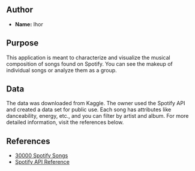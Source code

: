 ## Author

- **Name:** Ihor

## Purpose

This application is meant to characterize and visualize the musical composition of songs found on Spotify. You can see the makeup of individual songs or analyze them as a group.

## Data

The data was downloaded from Kaggle. The owner used the Spotify API and created a data set for public use. Each song has attributes like danceability, energy, etc., and you can filter by artist and album. For more detailed information, visit the references below.

## References

- [30000 Spotify Songs](https://www.kaggle.com/datasets/joebeachcapital/30000-spotify-songs)
- [Spotify API Reference](https://developer.spotify.com/documentation/web-api/reference/get-audio-features)